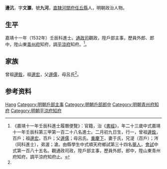 {{明清人物信息框
| 姓名 = 邊沆
| 原名 =
| 圖片名稱= 
| 圖片大小 =
| 圖片說明 = 
| 最高職務 = 平涼府知府
| 國家 = 大明 
| 爵位 =
| 籍貫 = [[直隸|直隸]][[河間府|河間府]][[任丘縣|任丘縣]]
| 族裔 = 
| 旗籍 = 
| 字號 = 
| 諡號 =
| 出生日期 = 正德五年（1510年）二月初九日
| 出生地點 =
| 逝世日期 = 卒年不詳
| 逝世地點 =
| 墓葬 =
| 配偶 = 于氏
| 親屬 = 
| 出身 =
* 嘉靖十一年壬辰科同進士出身
| 經歷 =
| 著作 =  
}}
'''邊沆'''{{BD|1510年||？年||B}}，字'''文灝'''，號'''九河'''，[[直隸|直隸]][[河間府|河間府]][[任丘縣|任丘縣]]人，明朝政治人物。

==生平==
嘉靖十一年（1532年）壬辰科進士。[[通政司|通政司]]觀政，陞戶部主事，歷員外郎、郎中，陞山東[[青州府|青州府]]知府，調[[平涼府|平涼府]]知府。<ref name="履歷">《嘉靖十一年壬辰科進士履曆便覽》：官籍，治《[[書經|書經]]》，年二十三歲中式嘉靖十一年壬辰科第三甲第一百二十八名進士。二月初九日生，行一，曾祖[[邊銓|邊銓]]，百戶；祖[[邊宏|邊宏]]，百戶；父[[邊儒|邊儒]]；母呂氏。[[重慶下|重慶下]]，妻于氏，兄湜（百戶）；涔（同科進士），弟渥；滄。由縣學生中式順天府鄉試第三十四名[[舉人|舉人]]，[[會試|會試]]中式第一百八十五名。觀通政司政，陞戶部主事，歷員外郎，郎中，陞山東青州府知府，調平涼府知府止。</ref>。

==家族==
曾祖[[邊銓|邊銓]]，祖[[邊宏|邊宏]]，父[[邊儒|邊儒]]，母呂氏<ref name="履歷" />。

== 参考资料 ==
{{reflist}}

{{嘉靖十一年壬辰科殿试金榜}}

{{Authority control}}
{{DEFAULTSORT:Bian邊}}
[[Category:任丘邊氏|Hang]]
[[Category:明朝戶部主事|Category:明朝戶部主事]]
[[Category:明朝戶部郎中|Category:明朝戶部郎中]]
[[Category:明朝青州府知府|Category:明朝青州府知府]]
[[Category:明朝平涼府知府|Category:明朝平涼府知府]]


{{明朝人物小作品}}